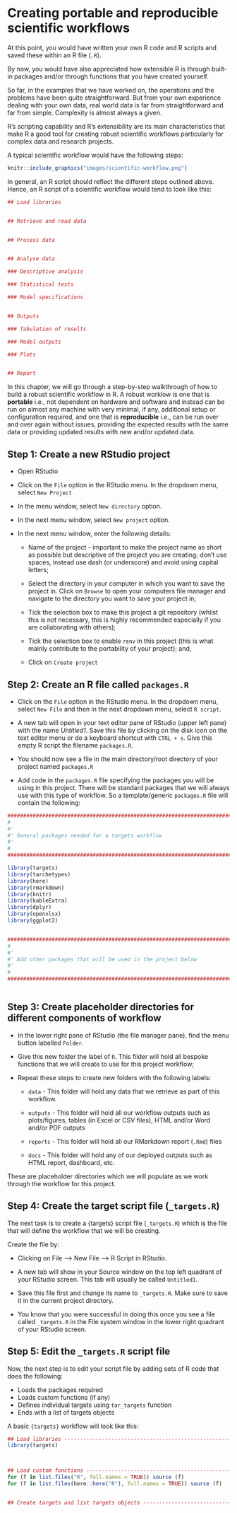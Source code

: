 # Creating portable and reproducible scientific workflows {#portable-reproducible}

At this point, you would have written your own R code and R scripts and saved these within an R file (`.R`).

By now, you would have also appreciated how extensible R is through built-in packages and/or through functions that you have created yourself.

So far, in the examples that we have worked on, the operations and the problems have been quite straightforward. But from your own experience dealing with your own data, real world data is far from straightforward and far from simple. Complexity is almost always a given.

R's scripting capability and R's extensibility are its main characteristics that make R a good tool for creating robust scientific workflows particularly for complex data and research projects.

A typical scientific workflow would have the following steps:

```r
knitr::include_graphics("images/scientific-workflow.png")
```

In general, an R script should reflect the different steps outlined above. Hence, an R script of a scientific workflow would tend to look like this:

```R
## Load libraries


## Retrieve and read data


## Process data


## Analyse data

### Descriptive analysis

### Statistical tests

### Model specifications


## Outputs

### Tabulation of results

### Model outputs

### Plots


## Report


```

In this chapter, we will go through a step-by-step walkthrough of how to build a robust scientific workflow in R. A robust worklow is one that is **portable** i.e., not dependent on hardware and software and instead can be run on almost any machine with very minimal, if any, additional setup or configuration required, and one that is **reproducible** i.e., can be run over and over again without issues, providing the expected results with the same data or providing updated results with new and/or updated data.

## Step 1: Create a new RStudio project

* Open RStudio

* Click on the `File` option in the RStudio menu. In the dropdown menu, select `New Project`

* In the menu window, select `New directory` option.

* In the next menu window, select `New project` option.

* In the next menu window, enter the following details:

    * Name of the project - important to make the project name as short as possible but descriptive of the project you are creating; don't use spaces, instead use dash (or underscore) and avoid using capital letters;
    
    * Select the directory in your computer in which you want to save the project in. Click on `Browse` to open your computers file manager and navigate to the directory you want to save your project in;
    
    * Tick the selection box to make this project a git repository (whilst this is not necessary, this is highly recommended especially if you are collaborating with others);
    
    * Tick the selection box to enable `renv` in this project (this is what mainly contribute to the portability of your project); and,
    
    * Click on `Create project`
    
## Step 2: Create an R file called `packages.R`

* Click on the `File` option in the RStudio menu. In the dropdown menu, select `New File` and then in the next dropdown menu, select `R script`. 

* A new tab will open in your text editor pane of RStudio (upper left pane) with the name *Untitled1*. Save this file by clicking on the disk icon on the text editor menu or do a keyboard shortcut with `CTRL + s`. Give this empty R script the filename `packages.R`.

* You should now see a file in the main directory/root directory of your project named `packages.R`

* Add code in the `packages.R` file specifying the packages you will be using in this project. There will be standard packages that we will always use with this type of workflow. So a template/generic `packages.R` file will contain the following:


```R
################################################################################
#
#'
#' General packages needed for a targets workflow
#'
#
################################################################################

library(targets)
library(tarchetypes)
library(here)
library(rmarkdown)
library(knitr)
library(kableExtra)
library(dplyr)
library(openxlsx)
library(ggplot2)


################################################################################
#
#'
#' Add other packages that will be used in the project below
#'
#
################################################################################



```

## Step 3: Create placeholder directories for different components of workflow

* In the lower right pane of RStudio (the file manager pane), find the menu button labelled `Folder`.

* Give this new folder the label of `R`. This filder will hold all bespoke functions that we will create to use for this project workflow; 

* Repeat these steps to create new folders with the following labels:

    * `data` - This folder will hold any data that we retrieve as part of this workflow.
    
    * `outputs` - This folder will hold all our workflow outputs such as plots/figures, tables (in Excel or CSV files), HTML and/or Word and/or PDF outputs
    
    * `reports` - This folder will hold all our RMarkdown report (`.Rmd`) files
    
    * `docs` - This folder will hold any of our deployed outputs such as HTML report, dashboard, etc.

These are placeholder directories which we will populate as we work through the workflow for this project.

## Step 4: Create the target script file (`_targets.R`)

The next task is to create a {targets} script file (`_targets.R`) which is the file that will define the workflow that we will be creating.

Create the file by: 

* Clicking on File –> New File –> R Script in RStudio. 

* A new tab will show in your Source window on the top left quadrant of your RStudio screen. This tab will usually be called `Untitled1`. 

* Save this file first and change its name to `_targets.R`. Make sure to save it in the current project directory. 

* You know that you were successful in doing this once you see a file called `_targets.R` in the File system window in the lower right quadrant of your RStudio screen.

## Step 5: Edit the `_targets.R` script file

Now, the next step is to edit your script file by adding sets of R code that does the following:

* Loads the packages required
* Loads custom functions (if any)
* Defines individual targets using `tar_targets` function
* Ends with a list of targets objects

A basic `{targets}` workflow will look like this:

```R
## Load libraries --------------------------------------------------------------
library(targets)



## Load custom functions -------------------------------------------------------
for (f in list.files("R", full.names = TRUE)) source (f)
for (f in list.files(here::here("R"), full.names = TRUE)) source (f)


## Create targets and list targets objects -------------------------------------



```






